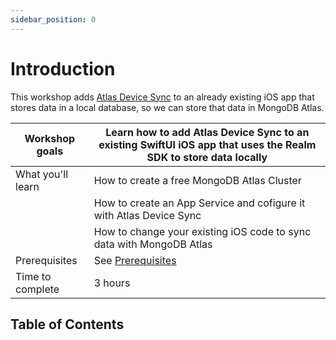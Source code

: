 ```yaml
---
sidebar_position: 0
---
```

# Introduction


This workshop adds [Atlas Device Sync](https://www.mongodb.com/atlas/app-services/device-sync) to an already existing iOS app that stores data in a local database, so we can store that data in MongoDB Atlas.

|Workshop goals|Learn how to add Atlas Device Sync to an existing SwiftUI iOS app that uses the Realm SDK to store data locally|
|-|-|
|What you'll learn|How to create a free MongoDB Atlas Cluster |
|                 |How to create an App Service and cofigure it with Atlas Device Sync|
|                 |How to change your existing iOS code to sync data with MongoDB Atlas|
|Prerequisites| See [Prerequisites](category/prerequisites)|
|Time to complete|3 hours|

## Table of Contents

